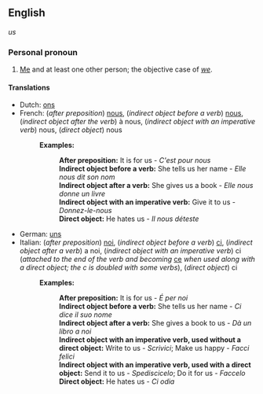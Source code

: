 ==English==
''us''

===Personal pronoun===

#[[Me]] and at least one other person; the objective case of ''[[we]]''.

====Translations====
*Dutch: [[ons]]
*French: (''after preposition'') [[nous#French|nous]], (''indirect object before a verb'') [[nous]], (''indirect object after the verb'') à nous, (''indirect object with an imperative verb'') nous, (''direct object'') nous
*:'''Examples:'''
*::'''After preposition:''' It is for us - ''C'est pour nous''
*::'''Indirect object before a verb:''' She tells us her name - ''Elle nous dit son nom''
*::'''Indirect object after a verb:''' She gives us a book - ''Elle nous donne un livre''
*::'''Indirect object with an imperative verb:''' Give it to us - ''Donnez-le-nous''
*::'''Direct object:''' He hates us - ''Il nous déteste''
*German: [[uns]]
*Italian: (''after preposition'') [[noi]], (''indirect object before a verb'') [[ci]], (''indirect object after a verb'') a noi, (''indirect object with an imperative verb'') ci (''attached to the end of the verb and becoming'' [[ce]] ''when used along with a direct object; the c is doubled with some verbs''), (''direct object'') ci
*:'''Examples:'''
*::'''After preposition:''' It is for us - ''É per noi''
*::'''Indirect object before a verb:''' She tells us her name - ''Ci dice il suo nome''
*::'''Indirect object after a verb:''' She gives a book to us - ''Dà un libro a noi''
*::'''Indirect object with an imperative verb, used without a direct object:''' Write to us - ''Scrivici''; Make us happy - ''Facci felici''
*::'''Indirect object with an imperative verb, used with a direct object:''' Send it to us - ''Spediscicelo''; Do it for us - ''Faccelo''
*::'''Direct object:''' He hates us - ''Ci odia''